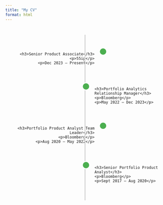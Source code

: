 ```yaml
---
title: "My CV"
format: html
---
```


<!-- Timeline HTML -->
<div class="timeline">
  <div class="timeline-item left">
    <h3>Senior Product Associate</h3>
    <p>55ip</p>
    <p>Dec 2023 – Present</p>
  </div>

  <div class="timeline-item right">
    <h3>Portfolio Analytics Relationship Manager</h3>
    <p>Bloomberg</p>
    <p>May 2022 – Dec 2023</p>
  </div>

  <div class="timeline-item left">
    <h3>Portfolio Product Analyst Team Leader</h3>
    <p>Bloomberg</p>
    <p>Aug 2020 – May 2022</p>
  </div>

  <div class="timeline-item right">
    <h3>Senior Portfolio Product Analyst</h3>
    <p>Bloomberg</p>
    <p>Sept 2017 – Aug 2020</p>
  </div>
</div>

<!-- Timeline CSS -->
<style>
/* Timeline container */
.timeline {
  position: relative;
  max-width: 800px;
  margin: 40px auto;
  padding: 20px 0;
}

/* Timeline vertical line */
.timeline::after {
  content: '';
  position: absolute;
  width: 4px;
  background-color: #ddd;
  top: 0;
  bottom: 0;
  left: 50%;
  margin-left: -2px;
}

/* Timeline items */
.timeline-item {
  padding: 20px 30px;
  position: relative;
  width: 50%;
}

/* Left items */
.timeline-item.left {
  left: 0;
  text-align: right;
}

/* Right items */
.timeline-item.right {
  left: 50%;
  text-align: left;
}

/* Timeline circles */
.timeline-item::before {
  content: '';
  position: absolute;
  width: 20px;
  height: 20px;
  background-color: #4CAF50;
  border: 3px solid #fff;
  border-radius: 50%;
  top: 20px;
  z-index: 1;
}

/* Adjust circles for left/right items */
.timeline-item.left::before {
  right: -10px;
}

.timeline-item.right::before {
  left: -10px;
}

/* Text styling */
.timeline-item h3 {
  margin: 0;
  font-size: 1.1em;
  color: #333;
}

.timeline-item p {
  margin: 5px 0;
  color: #666;
}
</style>